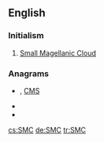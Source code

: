 ==English==

===Initialism===
{{rfc-header|Initialism}}
{{head|en|initialism}}

# {{lb|en|galaxy}} [[w:Small Magellanic Cloud|Small Magellanic Cloud]]

===Anagrams===
* {{l|en|cms}}, [[CMS#English|CMS]]
* {{l|en|MCS}}
* {{l|en|MSc}}

[[cs:SMC]]
[[de:SMC]]
[[tr:SMC]]